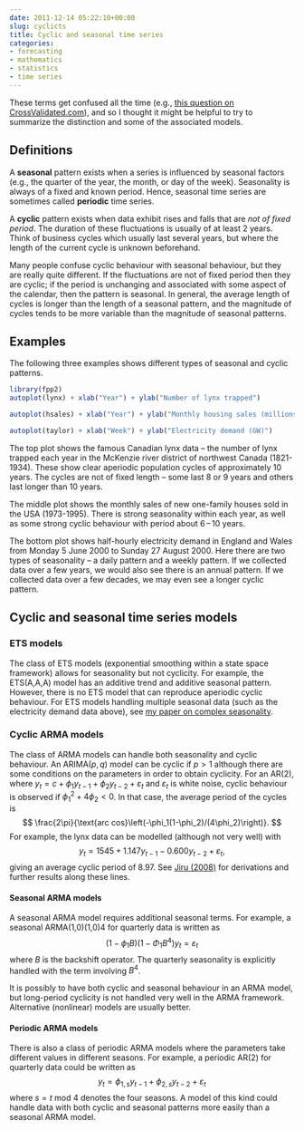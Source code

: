 ```yaml
---
date: 2011-12-14 05:22:10+00:00
slug: cyclicts
title: Cyclic and seasonal time series
categories:
- forecasting
- mathematics
- statistics
- time series
---
```


These terms get confused all the time (e.g., [this question on CrossValidated.com](http://stats.stackexchange.com/q/19626/159)), and so I thought it might be helpful to try to summarize the distinction and some of the associated models.<!-- more -->

## Definitions

A **seasonal** pattern exists when a series is influenced by seasonal factors (e.g., the quarter of the year, the month, or day of the week). Seasonality is always of a fixed and known period. Hence, seasonal time series are sometimes called **periodic** time series.

A **cyclic** pattern exists when data exhibit rises and falls that are _not of fixed period_. The duration of these fluctuations is usually of at least 2 years. Think of business cycles which usually last several years, but where the length of the current cycle is unknown beforehand.

Many people confuse cyclic behaviour with seasonal behaviour, but they are really quite different. If the fluctuations are not of fixed period then they are cyclic; if the period is unchanging and associated with some aspect of the calendar, then the pattern is seasonal. In general, the average length of cycles is longer than the length of a seasonal pattern, and the magnitude of cycles tends to be more variable than the magnitude of seasonal patterns.

## Examples

The following three examples shows different types of seasonal and cyclic patterns.

```r
library(fpp2)
autoplot(lynx) + xlab("Year") + ylab("Number of lynx trapped")
```

```r
autoplot(hsales) + xlab("Year") + ylab("Monthly housing sales (millions)")
```

```r
autoplot(taylor) + xlab("Week") + ylab("Electricity demand (GW)")
```

The top plot shows the famous Canadian lynx data -- the number of lynx trapped each year in the McKenzie river district of northwest Canada (1821-1934). These show clear aperiodic population cycles of approximately 10 years. The cycles are not of fixed length -- some last 8 or 9 years and others last longer than 10 years.

The middle plot shows the monthly sales of new one-family houses sold in the USA (1973-1995). There is strong sea­son­al­ity within each year, as well as some strong cyclic behav­iour with period about 6 – 10 years.

The bottom plot shows half-hourly electricity demand in England and Wales from Monday 5 June 2000 to Sunday 27 August 2000. Here there are two types of seasonality -- a daily pattern and a weekly pattern. If we collected data over a few years, we would also see there is an annual pattern. If we collected data over a few decades, we may even see a longer cyclic pattern.

## Cyclic and seasonal time series models

### ETS models

The class of ETS models (exponential smoothing within a state space framework) allows for seasonality but not cyclicity. For example, the ETS(A,A,A) model has an additive trend and additive seasonal pattern. However, there is no ETS model that can reproduce aperiodic cyclic behaviour. For ETS models handling multiple seasonal data (such as the electricity demand data above), see [my paper on complex seasonality](/publications/complex-seasonality/).

### Cyclic ARMA models

The class of ARMA models can handle both seasonality and cyclic behaviour. An ARIMA$(p,q)$ model can be cyclic if $p>1$ although there are some conditions on the parameters in order to obtain cyclicity. For an AR(2), where $y_t = c + \phi_1y_{t-1} + \phi_2y_{t-2} + \varepsilon_t$ and $\varepsilon_t$ is white noise, cyclic behaviour is observed if ${\phi_1^2+4\phi_2 < 0}$. In that case, the average period of the cycles is
$$
\frac{2\pi}{\text{arc cos}\left(-\phi_1(1-\phi_2)/(4\phi_2)\right)}.
$$
For example, the lynx data can be modelled (although not very well) with
$$
y_t = 1545 + 1.147 y_{t-1} - 0.600 y_{t-2} + \varepsilon_t,
$$
giving an average cyclic period of 8.97. See [Jiru (2008)](http://www.math.sjsu.edu/~crunk/masters/Abera_Jiru_thesis.pdf) for derivations and further results along these lines.

#### Seasonal ARMA models

A seasonal ARMA model requires additional seasonal terms. For example, a seasonal ARMA(1,0)(1,0)4 for quarterly data is written as
$$
(1 - \phi_1B)(1-\Phi_1B^4)y_t = \varepsilon_t
$$
where $B$ is the backshift operator. The quarterly seasonality is explicitly handled with the term involving $B^4$.

It is possibly to have both cyclic and seasonal behaviour in an ARMA model, but long-period cyclicity is not handled very well in the ARMA framework. Alternative (nonlinear) models are usually better.

#### Periodic ARMA models

There is also a class of periodic ARMA models where the parameters take different values in different seasons. For example, a periodic AR(2) for quarterly data could be written as
$$y_t = \phi_{1,s}y_{t-1} + \phi_{2,s}y_{t-2} + \varepsilon_t$$
where $s=t\text{ mod }4$ denotes the four seasons. A model of this kind could handle data with both cyclic and seasonal patterns more easily than a seasonal ARMA model.
